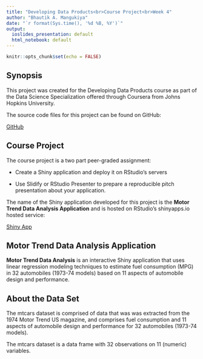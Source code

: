 ---
title: "Developing Data Products<br>Course Project<br>Week 4"
author: "Bhautik A. Mangukiya"
date: "`r format(Sys.time(), '%d %B, %Y')`"
output:
  ioslides_presentation: default
  html_notebook: default
---

```{r setup, include=FALSE}
knitr::opts_chunk$set(echo = FALSE)
```

## Synopsis

This project was created for the Developing Data Products course as part of the
Data Science Specialization offered through Coursera from Johns Hopkins
University.

The source code files for this project can be found on GitHub:

<a target="_blank" href="https://github.com/bhautik-a-mangukiya/jhu_developing_data_product_final_project">GitHub</a>

## Course Project

The course project is a two part peer-graded assignment:

- Create a Shiny application and deploy it on RStudio's servers

- Use Slidify or RStudio Presenter to prepare a reproducible pitch presentation
about your application.

The name of the Shiny application developed for this project is the
**Motor Trend Data Analysis Application** and is hosted on RStudio's
shinyapps.io hosted service:

<a target="_blank" href="https://jppaa6-bhautik-mangukiya.shinyapps.io/final_project/">Shiny App</a>

## Motor Trend Data Analysis Application

**Motor Trend Data Analysis** is an interactive Shiny application that uses
linear regression modeling techniques to estimate fuel consumption (MPG) in 32
automobiles (1973-74 models) based on 11 aspects of automobile design and
performance.

## About the Data Set

The mtcars dataset is comprised of data that was was extracted from the 1974
Motor Trend US magazine, and comprises fuel consumption and 11 aspects of
automobile design and performance for 32 automobiles (1973-74 models).

The mtcars dataset is a data frame with 32 observations on 11 (numeric)
variables.